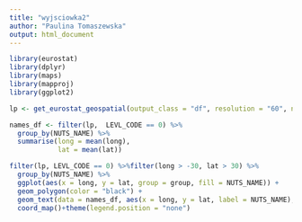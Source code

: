 ```yaml
---
title: "wyjsciowka2"
author: "Paulina Tomaszewska"
output: html_document
---
```


```r
library(eurostat)
library(dplyr)
library(maps)
library(mapproj)
library(ggplot2)
```

```r
lp <- get_eurostat_geospatial(output_class = "df", resolution = "60", nuts_level = "all")

names_df <- filter(lp,  LEVL_CODE == 0) %>%
  group_by(NUTS_NAME) %>% 
  summarise(long = mean(long),
            lat = mean(lat))

filter(lp, LEVL_CODE == 0) %>%filter(long > -30, lat > 30) %>% 
  group_by(NUTS_NAME) %>% 
  ggplot(aes(x = long, y = lat, group = group, fill = NUTS_NAME)) + 
  geom_polygon(color = "black") +
  geom_text(data = names_df, aes(x = long, y = lat, label = NUTS_NAME), inherit.aes = FALSE) +
  coord_map()+theme(legend.position = "none")
```
